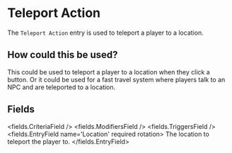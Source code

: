 
# Teleport Action 

The `Teleport Action` entry is used to teleport a player to a location.

## How could this be used?
This could be used to teleport a player to a location when they click a button.
Or it could be used for a fast travel system where players talk to an NPC and are teleported to a location.


## Fields

<fields.CriteriaField />
<fields.ModifiersField />
<fields.TriggersField />
<fields.EntryField name='Location' required rotation>
     The location to teleport the player to.
</fields.EntryField>
